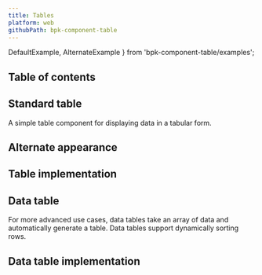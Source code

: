 ```yaml
---
title: Tables
platform: web
githubPath: bpk-component-table
---
```


  DefaultExample,
  AlternateExample
} from 'bpk-component-table/examples';



## Table of contents

## Standard table

A simple table component for displaying data in a tabular form.

<PresentationBlock>
  <DefaultExample />
</PresentationBlock>

## Alternate appearance


<PresentationBlock>
  <AlternateExample />
</PresentationBlock>

## Table implementation

<Readme file={tablesReadme} />

## Data table

For more advanced use cases, data tables take an array of data and automatically generate a table. Data tables support dynamically sorting rows.

<PresentationBlock>
  <AutowidthExample />
</PresentationBlock>

## Data table implementation

<Readme file={datatableReadme} />
